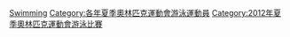 {{Commons category|2012 Summer Olympics swimmers}}

{{categoryTOC}}

[[Category:2012年夏季奧林匹克運動會運動員|Swimming]]
[[Category:各年夏季奧林匹克運動會游泳運動員|Category:各年夏季奧林匹克運動會游泳運動員]]
[[Category:2012年夏季奧林匹克運動會游泳比賽|Category:2012年夏季奧林匹克運動會游泳比賽]]